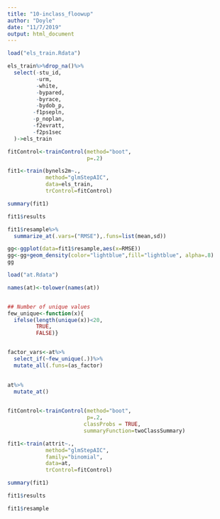 ```yaml
---
title: "10-inclass_floowup"
author: "Doyle"
date: "11/7/2019"
output: html_document
---
```


```r
load("els_train.Rdata")
```


```r
els_train%>%drop_na()%>%
  select(-stu_id,
         -urm,
         -white,
         -bypared,
         -byrace,
         -bydob_p,
        -f1psepln,
        -p_noplan,
        -f2evratt,
        -f2ps1sec
  )->els_train
```

```r

fitControl<-trainControl(method="boot",
                         p=.2)

fit1<-train(bynels2m~.,
            method="glmStepAIC",
            data=els_train,
            trControl=fitControl)

summary(fit1)

fit1$results

fit1$resample%>%
  summarize_at(.vars=("RMSE"),.funs=list(mean,sd))

gg<-ggplot(data=fit1$resample,aes(x=RMSE))
gg<-gg+geom_density(color="lightblue",fill="lightblue", alpha=.8)
gg

```

```r

load("at.Rdata")

names(at)<-tolower(names(at))


## Number of unique values
few_unique<-function(x){
  ifelse(length(unique(x))<20,
         TRUE,
         FALSE)}


factor_vars<-at%>%
  select_if(~few_unique(.))%>%
  mutate_all(.funs=(as_factor)
  

at%>%
  mutate_at()
  

fitControl<-trainControl(method="boot",
                         p=.2,
                        classProbs = TRUE,
                        summaryFunction=twoClassSummary)

fit1<-train(attrit~.,
            method="glmStepAIC",
            family="binomial",
            data=at,
            trControl=fitControl)

summary(fit1)

fit1$results

fit1$resample

```


